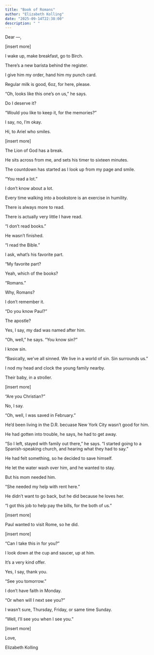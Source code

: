 ```yaml
---
title: "Book of Romans"
author: "Elizabeth Kolling"
date: "2025-09-14T22:38:00"
description: " "
---
```


Dear —, 

[insert more]

I wake up, make breakfast, go to Birch.

There’s a new barista behind the register.

I give him my order, hand him my punch card.

Regular milk is good, 6oz, for here, please.

"Oh, looks like this one's on us," he says. 

Do I deserve it?

"Would you like to keep it, for the memories?"

I say, no, I'm okay.

Hi, to Ariel who smiles.

[insert more]

The Lion of God has a break.

He sits across from me, and sets his timer to sixteen minutes.

The countdown has started as I look up from my page and smile. 

"You read a lot."

I don't know about a lot. 

Every time walking into a bookstore is an exercise in humility.

There is always more to read. 

There is actually very little I have read. 

"I don't read books."

He wasn't finished.

"I read the Bible."

I ask, what's his favorite part.

"My favorite part?

Yeah, which of the books?

"Romans."

Why, Romans?

I don't remember it.

"Do you know Paul?"

The apostle?

Yes, I say, my dad was named after him.

"Oh, well," he says. "You know sin?"

I know sin.

"Basically, we've all sinned. We live in a world of sin. Sin surrounds us."

I nod my head and clock the young family nearby.

Their baby, in a stroller.

[insert more]

"Are you Christian?"

No, I say.

"Oh, well, I was saved in February."

He'd been living in the D.R. becuase New York City wasn't good for him.

He had gotten into trouble, he says, he had to get away.

"So I left, stayed with family out there," he says. "I started going to a Spanish-speaking church, and hearing what they had to say."

He had felt something, so he decided to save himself. 

He let the water wash over him, and he wanted to stay.

But his mom needed him. 

"She needed my help with rent here."

He didn't want to go back, but he did because he loves her.

"I got this job to help pay the bills, for the both of us."

[insert more]

Paul wanted to visit Rome, so he did.

[insert more]

"Can I take this in for you?"

I look down at the cup and saucer, up at him.

It's a very kind offer.

Yes, I say, thank you.

"See you tomorrow."
 
I don't have faith in Monday.

"Or when will I next see you?"

I wasn't sure, Thursday, Friday, or same time Sunday. 

"Well, I'll see you when I see you." 

[insert more]

Love, 

Elizabeth Kolling

